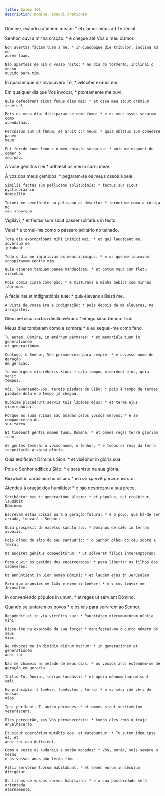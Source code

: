 ```yaml
---
title: Salmo 101
description: Domine, exaudi orationem
---
```


<div class="side-by-side not-content">

Dómine, exáudi oratiónem meam: * et clamor meus ad Te véniat.

Senhor, ouvi a minha oração: * e chegue até Vós o meu clamor.

    Non avértas fáciem tuam a me: * in quacúmque die tríbulor, inclína ad me
    aurem tuam.

    Não aparteis de mim o vosso rosto: * no dia do tormento, inclinai o vosso
    ouvido para mim.

In quacúmque die invocávero Te, * velóciter exáudi me.

Em qualquer dia que Vos invocar, * prontamente me ouvi.

    Quia defecérunt sicut fumus dies mei: * et ossa mea sicut crémium aruérunt.

    Pois os meus dias dissiparam-se como fumo: * e os meus ossos secaram como
    acendalhas.

    Percússus sum ut fænum, et áruit cor meum: * quia oblítus sum comédere panem
    meum.

    Fui ferido como feno e o meu coração secou-se: * pois me esqueci de comer o
    meu pão.

A voce gémitus mei * adhǽsit os meum carni meæ.

À voz dos meus gemidos, * pegaram-se os meus ossos à pele.

    Símilis factus sum pellicáno solitúdinis: * factus sum sicut nyctícorax in
    domicílio.

    Tornei-me semelhante ao pelicano do deserto: * tornei-me como a coruja no
    seu albergue.

Vigilávi, * et factus sum sicut passer solitárius in tecto.

Velei * e tornei-me como o pássaro solitário no telhado.

    Tota die exprobrábant mihi inimíci mei: * et qui laudábant me, advérsum me
    jurábant.

    Todo o dia me injuriavam os meus inimigos: * e os que me louvavam
    conspiravam contra mim.

    Quia cínerem tamquam panem manducábam, * et potum meum cum fletu miscébam.

    Pois comia cinza como pão, * e misturava a minha bebida com minhas lágrimas.

A fácie iræ et indignatiónis tuæ: * quia élevans allisísti me.

    À vista de vossa ira e indignação: * pois depois de me elevares, me
    arrojastes.

Dies mei sicut umbra declinavérunt: * et ego sicut fænum árui.

Meus dias tombaram como a sombra: * e eu sequei-me como feno.

    Tu autem, Dómine, in ætérnum pérmanes: * et memoriále tuum in generatiónem
    et generatiónem.

    Contudo, ó Senhor, Vós permaneceis para sempre: * e o vosso nome de geração
    em geração.

    Tu exsúrgens miseréberis Sion: * quia tempus miseréndi ejus, quia venit
    tempus.

    Vós, levantando-Vos, tereis piedade de Sião: * pois é tempo de terdes
    piedade dela e o tempo já chegou.

    Quóniam placuérunt servis tuis lápides ejus: * et terræ ejus miserebúntur.

    Porque as suas ruínas são amadas pelos vossos servos: * e se compadecerão da
    sua terra.

    Et timébunt gentes nomen tuum, Dómine, * et omnes reges terræ glóriam tuam.

    As gentes temerão o vosso nome, ó Senhor, * e todos os reis da terra
    respeitarão a vossa glória.

Quia ædificávit Dóminus Sion: * et vidébitur in glória sua.

Pois o Senhor edificou Sião: * e será visto na sua glória.

Respéxit in oratiónem humílium: * et non sprevit precem eórum.

Atendeu à oração dos humildes: * e não desprezou a sua prece.

    Scribántur hæc in generatióne áltera: * et pópulus, qui creábitur, laudábit
    Dóminum:

    Escrevam estas coisas para a geração futura: * e o povo, que há-de ser
    criado, louvará o Senhor:

    Quia prospéxit de excélso sancto suo: * Dóminus de cælo in terram aspéxit:

    Pois olhou do alto do seu santuário: * o Senhor olhou do céu sobre a terra:

    Ut audíret gémitus compeditórum: * ut sólveret fílios interemptórum:

    Para ouvir os gemidos dos encarcerados: * para libertar os filhos dos
    cadáveres:

    Ut annúntient in Sion nomen Dómini: * et laudem ejus in Jerúsalem.

    Para que anunciem em Sião o nome do Senhor: * e o seu louvor em Jerusalém.

In conveniéndo pópulos in unum, * et reges ut sérviant Dómino.

Quando se juntarem os povos * e os reis para servirem ao Senhor.

    Respóndit ei in via virtútis suæ: * Paucitátem diérum meórum núntia mihi.

    Disse-lhe na expansão da sua força: * manifestai-me o curto número de meus
    dias.

    Ne révoces me in dimídio diérum meórum: * in generatiónem et generatiónem
    anni tui.

    Não me chameis na metade de meus dias: * os vossos anos estendem-se de
    geração em geração.

    Inítio Tu, Dómine, terram fundásti: * et ópera mánuum tuárum sunt cæli.

    No princípio, ó Senhor, fundastes a terra: * e os céus são obra de vossas
    mãos.

    Ipsi períbunt, Tu autem pérmanes: * et omnes sicut vestiméntum veteráscent.

    Eles perecerão, mas Vós permanecereis: * todos eles como o traje
    envelhecerão.

    Et sicut opertórium mutábis eos, et mutabúntur: * Tu autem idem ipse es, et
    anni tui non defícient.

    Como a veste os mudareis e serão mudados: * Vós, porém, sois sempre o mesmo
    e os vossos anos não terão fim.

    Fílii servórum tuórum habitábunt: * et semen eórum in sǽculum dirigétur.

    Os filhos de vossos servos habitarão: * e a sua posteridade será orientada
    eternamente.

</div>
